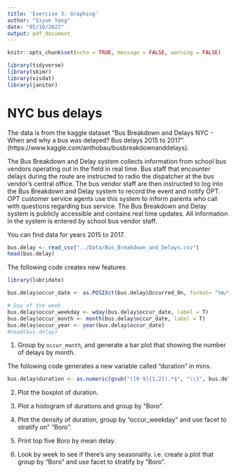 ```yaml
---
title: 'Exercise 3: Graphing'
author: "Siyue Yang"
date: "05/10/2022"
output: pdf_document
---
```


```r
knitr::opts_chunk$set(echo = TRUE, message = FALSE, warning = FALSE)
```

```r
library(tidyverse)
library(skimr)
library(visdat)
library(janitor)
```

# NYC bus delays

The data is from the kaggle dataset "Bus Breakdown and Delays NYC - When and why a bus was delayed? Bus delays 2015 to 2017". (https://www.kaggle.com/anthobau/busbreakdownanddelays).

The Bus Breakdown and Delay system collects information from school bus vendors operating out in the field in real time. Bus staff that encounter delays during the route are instructed to radio the dispatcher at the bus vendor’s central office. The bus vendor staff are then instructed to log into the Bus Breakdown and Delay system to record the event and notify OPT. OPT customer service agents use this system to inform parents who call with questions regarding bus service. The Bus Breakdown and Delay system is publicly accessible and contains real time updates. All information in the system is entered by school bus vendor staff.

You can find data for years 2015 to 2017.

```r
bus.delay <- read_csv("../Data/Bus_Breakdown_and_Delays.csv")
head(bus.delay)
```

The following code creates new features 

```r
library(lubridate)

bus.delay$occur_date <- as.POSIXct(bus.delay$Occurred_On, format= "%m/%d/%Y %H:%M:%S %p")

# Day of the week
bus.delay$occur_weekday <- wday(bus.delay$occur_date, label = T)
bus.delay$occur_month <- month(bus.delay$occur_date, label = T)
bus.delay$occur_year <- year(bus.delay$occur_date)
#head(bus.delay)
```

1. Group by `occur_month`, and generate a bar plot that showing the number of delays by month. 

The following code generates a new variable called "duration" in mins. 

```r
bus.delay$duration <- as.numeric(gsub("([0-9]{1,2}).*$", "\\1", bus.delay$How_Long_Delayed))
```


2. Plot the boxplot of duration. 


3. Plot a histogram of durations and group by "Boro".


4. Plot the density of duration, group by "occur_weekday" and use facet to stratify on" "Boro".


5. Print top five Boro by mean delay.


6. Look by week to see if there's any seasonality. i.e. create a plot that group by "Boro" and use facet to stratify by "Boro". 



